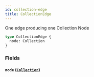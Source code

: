 ```yaml
---
id: collection-edge
title: CollectionEdge
---
```



One edge producing one Collection Node


```graphql
type CollectionEdge {
  node: Collection
}
```


### Fields

#### `node` ([`Collection`](/developers/demandhq-apis/demand-api/graphql/reference/objects/collection))






